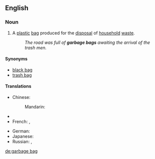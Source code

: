 ==English==

===Noun===
{{en-noun|head=[[garbage]] [[bag]]}}

# A [[plastic]] [[bag]] produced for the [[disposal]] of [[household]] [[waste]].
#: ''The road was full of '''garbage bags''' awaiting the arrival of the trash men.''

====Synonyms====
* [[black bag]]
* [[trash bag]]

====Translations====
{{trans-top|plastic bag for the disposal of household waste}}
* Chinese:
*: Mandarin: {{t|cmn|垃圾袋|tr=lājīdài, lèsèdài|sc=Hani}}
* {{trreq|fi}}
* French: {{t|fr|sac poubelle|m}}, {{t|fr|sac à ordures|m}}
{{trans-mid}}
* German: {{t|de|Müllbeutel|m}}
* Japanese: {{t|ja|ごみ袋|tr=gomi-bukuro|sc=Jpan}}
* Russian: {{t-SOP|ru|[[мусорный]] [[мешок]]|m|tr=músornyj mešók|sc=Cyrl}}, {{t-SOP|ru|[[мешок]] [[для]] [[мусор|мусора]]|m|tr=mešók dlja músora|sc=Cyrl}}
{{trans-bottom}}

[[de:garbage bag]]